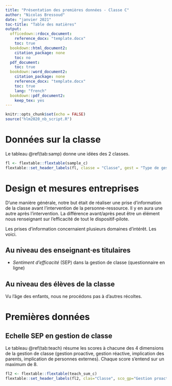 ```yaml
---
title: "Présentation des premières données - Classe C"
author: "Nicolas Bressoud"
date: "janvier 2021"
toc-title: "Table des matières"
output:
  officedown::rdocx_document:
    reference_docx: "template.docx"
    toc: true
  bookdown::html_document2:
    citation_package: none
    toc: no
  pdf_document:
    toc: true
  bookdown::word_document2:
    citation_package: none
    reference_docx: "template.docx"
    toc: true
    lang: "french"
  bookdown::pdf_document2:
    keep_tex: yes
---
```


```r
knitr::opts_chunk$set(echo = FALSE)
source("hlm2020_nb_script.R")
```

# Données sur la classe

Le tableau \@ref(tab:samp) donne une idées des 2 classes.

```r
fl <- flextable::flextable(sample_c)
flextable::set_header_labels(fl, classe = "Classe", gest = "Type de gestion", deg ="Degré", cyc ="Cycle", sit="Site scolaire", enf="Enfants signalés")

```

# Design et mesures entreprises

D'une manière générale, notre but était de réaliser une prise d'information de la classe avant l'intervention de la personne-ressource. Il y en aura une autre après l'intervention. La différence avant/après peut être un élément nous renseignant sur l'efficacité de tout le dispositif-pilote.

Les prises d'information concernaient plusieurs domaines d'intérêt. Les voici.

## Au niveau des enseignant·es titulaires

-   *Sentiment d'efficacité* (SEP) dans la gestion de classe (questionnaire en ligne)

## Au niveau des élèves de la classe

Vu l'âge des enfants, nous ne procédons pas à d'autres récoltes.

# Premières données

## Echelle SEP en gestion de classe

Le tableau \@ref(tab:teach) résume les scores à chacune des 4 dimensions de la gestion de classe (gestion proactive, gestion réactive, implication des parents, implication de personnes externes). Chaque score s'entend sur un maximum de 8.

```r
fl2 <- flextable::flextable(teach_sum_c)
flextable::set_header_labels(fl2, clas="Classe", sco_gp="Gestion proactive", sco_gr="Gestion réactive", sco_ip="Impl. des parents", sco_ie="Impl. externe",sco_tot="Total")

```
